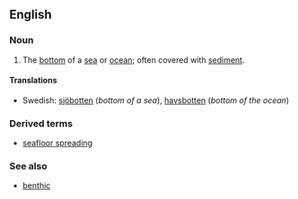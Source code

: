 ==English==

===Noun===
{{en-noun|sg=[[sea]][[floor]]|-}}

# The [[bottom]] of a [[sea]] or [[ocean]]; often covered with [[sediment]].

====Translations====
{{top}}
*Swedish: [[sjöbotten]] {{c}} (''bottom of a sea''), [[havsbotten]] {{c}} (''bottom of the ocean'')
{{bottom}}

===Derived terms===
*[[seafloor spreading]]

===See also===
*[[benthic]]